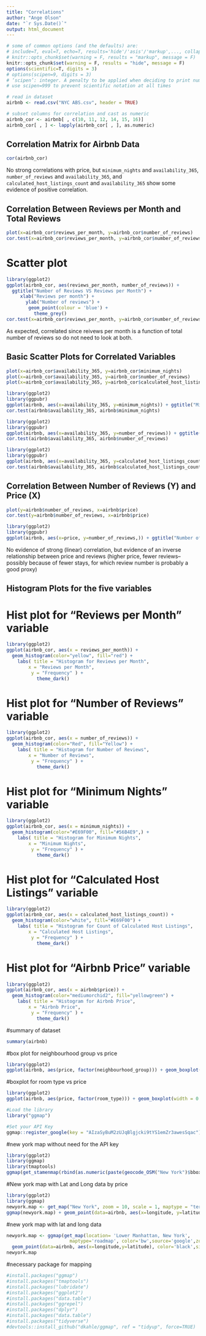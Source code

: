 ```yaml
---
title: "Correlations"
author: "Ange Olson"
date: "`r Sys.Date()`"
output: html_document
---
```


```r
# some of common options (and the defaults) are: 
# include=T, eval=T, echo=T, results='hide'/'asis'/'markup',..., collapse=F, warning=T, message=T, error=T, cache=T, fig.width=6, fig.height=4, fig.dim=c(6,4) #inches, fig.align='left'/'center','right', 
# knitr::opts_chunk$set(warning = F, results = "markup", message = F)
knitr::opts_chunk$set(warning = F, results = "hide", message = F)
options(scientific=T, digits = 3) 
# options(scipen=9, digits = 3) 
# ‘scipen’: integer. A penalty to be applied when deciding to print numeric values in fixed or exponential notation.  Positive values bias towards fixed and negative towards scientific notation: fixed notation will be preferred unless it is more than ‘scipen’ digits wider.
# use scipen=999 to prevent scientific notation at all times
```


```r
# read in dataset
airbnb <- read.csv("NYC ABS.csv", header = TRUE)

# subset columns for correlation and cast as numeric
airbnb_cor <- airbnb[ , c(10, 11, 12, 14, 15, 16)]
airbnb_cor[ , ] <- lapply(airbnb_cor[ , ], as.numeric)
```

## Correlation Matrix for Airbnb Data
```r
cor(airbnb_cor)
```

No strong correlations with price, but `minimum_nights` and `availability_365`, `number_of_reviews` and `availability_365`, and `calculated_host_listings_count` and `availability_365` show some evidence of positive correlation. 

## Correlation Between Reviews per Month and Total Reviews

```r
plot(x=airbnb_cor$reviews_per_month, y=airbnb_cor$number_of_reviews)
cor.test(x=airbnb_cor$reviews_per_month, y=airbnb_cor$number_of_reviews)
```

# Scatter plot
```r
library(ggplot2)
ggplot(airbnb_cor, aes(reviews_per_month, number_of_reviews)) + 
  ggtitle("Number of Reviews VS Reviews per Month") + 
     xlab("Reviews per month") + 
       ylab("Number of reviews") + 
        geom_point(colour = 'blue') + 
          theme_grey()
cor.test(x=airbnb_cor$reviews_per_month, y=airbnb_cor$number_of_reviews, method = "pearson")
```


As expected, correlated since reivews per month is a function of total number of reviews so do not need to look at both.


## Basic Scatter Plots for Correlated Variables

```r
plot(x=airbnb_cor$availability_365, y=airbnb_cor$minimum_nights)
plot(x=airbnb_cor$availability_365, y=airbnb_cor$number_of_reviews)
plot(x=airbnb_cor$availability_365, y=airbnb_cor$calculated_host_listings_count)
```

```r
library(ggplot2)
library(ggpubr)
ggplot(airbnb, aes(x=availability_365, y=minimum_nights)) + ggtitle("Minimum nights vs Availability Scatter plot") + xlab("Availability") + ylab("# Minimum nights") + geom_point(size = 1, shape = 18, color = "black") + ylim(0,400) + stat_cor(method = "pearson", label.x = 275) + geom_smooth(method = lm, se = FALSE, color = "yellow", size = 1.2) + theme_bw()
cor.test(airbnb$availability_365, airbnb$minimum_nights)
```

```r
library(ggplot2)
library(ggpubr)
ggplot(airbnb, aes(x=availability_365, y=number_of_reviews)) + ggtitle("Number of reviews vs Availability") + xlab("Availability") + ylab("# Reviews")  + geom_point(size = 1, shape = 18, color = "black") + ylim(0,800) + stat_cor(method = "pearson", label.x = 275) + geom_smooth(method = lm, se = FALSE, color = "yellow", size = 1.2) + theme_bw()
cor.test(airbnb$availability_365, airbnb$number_of_reviews)
```


```r
library(ggplot2)
library(ggpubr)
ggplot(airbnb, aes(x=availability_365, y=calculated_host_listings_count)) + ggtitle("# Host listings vs Availability") + xlab("Availability") + ylab("Host listings") + geom_point(size = 1, shape = 18, color = "black") + ylim(0,400) + stat_cor(method = "pearson", label.x = 275) + geom_smooth(method = lm, se = FALSE, color = "yellow", size = 1.2) + theme_bw()
cor.test(airbnb$availability_365, airbnb$calculated_host_listings_count)
```

## Correlation Between Number of Reviews (Y) and Price (X) 

```r
plot(y=airbnb$number_of_reviews, x=airbnb$price)
cor.test(y=airbnb$number_of_reviews, x=airbnb$price)
```

```r
library(ggplot2)
library(ggpubr)
ggplot(airbnb, aes(x=price, y=number_of_reviews,)) + ggtitle("Number of Reviews vs Price Scatter Plot") + xlab("Price ($)") + ylab("Number Of Reviews") + geom_point(size = 1, shape = 18, color = "black") + geom_smooth(method = lm, se = FALSE, color = "yellow", size = 1.2) + theme_bw() + stat_cor(method =  "pearson", label.x = 7500 )
```

No evidence of strong (linear) correlation, but evidence of an inverse relationship between price and reviews (higher price, fewer reviews--possibly because of fewer stays, for which review number is probably a good proxy)

## Histogram Plots for the five variables

# Hist plot for "Reviews per Month" variable

```r
library(ggplot2)
ggplot(airbnb_cor, aes(x = reviews_per_month)) + 
  geom_histogram(color="yellow", fill="red") + 
    labs( title = "Histogram for Reviews per Month", 
        x = "Reviews per Month", 
         y = "Frequency" ) +
           theme_dark()
```
# Hist plot for "Number of Reviews" variable

```r
library(ggplot2)
ggplot(airbnb_cor, aes(x = number_of_reviews)) + 
  geom_histogram(color="Red", fill="Yellow") + 
    labs( title = "Histogram for Number of Reviews", 
        x = "Number of Reviews", 
         y = "Frequency" ) +
           theme_dark()
```
# Hist plot for "Minimum Nights" variable

```r
library(ggplot2)
ggplot(airbnb_cor, aes(x = minimum_nights)) + 
  geom_histogram(color="#E69F00", fill="#56B4E9",) + 
    labs( title = "Histogram for Minimum Nights", 
        x = "Minimum Nights", 
         y = "Frequency" ) +
           theme_dark()
```
# Hist plot for "Calculated Host Listings" variable

```r
library(ggplot2)
ggplot(airbnb_cor, aes(x = calculated_host_listings_count)) + 
  geom_histogram(color="white", fill="#E69F00") + 
    labs( title = "Histogram for Count of Calculated Host Listings", 
        x = "Calculated Host Listings", 
         y = "Frequency" ) +
           theme_dark()
```

# Hist plot for "Airbnb Price" variable

```r
library(ggplot2)
ggplot(airbnb_cor, aes(x = airbnb$price)) + 
  geom_histogram(color="mediumorchid2", fill="yellowgreen") + 
    labs( title = "Histogram for Airbnb Price", 
        x = "Airbnb Price", 
         y = "Frequency" ) +
           theme_dark()
```


#summary of dataset
```r
summary(airbnb)
```
#box plot for neighbourhood group vs price
```r
library(ggplot2)
ggplot(airbnb, aes(price, factor(neighbourhood_group))) + geom_boxplot(width = 0.7, color = "black", fill = c("light green", "pink","light blue", "yellow", "red")) +labs(title = "Neighbourhood group vs Price Box plot", x = "Price", y = "Neighbourhood")

```
#boxplot for room type vs price
```r
library(ggplot2)
ggplot(airbnb, aes(price, factor(room_type))) + geom_boxplot(width = 0.7, color = "black", fill = c("light green", "yellow","light blue")) +labs(title = "Room type vs Price Box plot", x = "Price", y = "Room Type")
```


```r

#Load the library
library("ggmap")

#Set your API Key
ggmap::register_google(key = "AIzaSyBuM2zUJqBlgjcki9tYS1emZr3awesSqac")
```

#new york map without need for the API key
```r
library(ggplot2)
library(ggmap)
library(tmaptools)
ggmap(get_stamenmap(rbind(as.numeric(paste(geocode_OSM("New York")$bbox))), zoom = 11)) + geom_point(data = airbnb, alpha = .01, aes(x = longitude, y = latitude))
```

#New york map with Lat and Long data by price
```r
library(ggplot2)
library(ggmap)
newyork.map <- get_map("New York", zoom = 10, scale = 1, maptype = "terrain", color = "bw")
ggmap(newyork.map) + geom_point(data=airbnb, aes(x=longitude, y=latitude, color = price), size=0.2)
```

#new york map with lat and long data
```r
newyork.map <- ggmap(get_map(location= 'Lower Manhattan, New York', 
                       maptype='roadmap', color='bw',source='google',zoom=10)) + 
  geom_point(data=airbnb, aes(x=longitude,y=latitude), color='black',size=0.2)
newyork.map
```


#necessary package for mapping
```r
#install.packages("ggmap")
#install.packages("tmaptools")
#install.packages("lubridate")
#install.packages("ggplot2")
#install.packages("data.table")
#install.packages("ggrepel")
#install.packages("dplyr")
#install.packages("data.table")
#install.packages("tidyverse")
#devtools::install_github("dkahle/ggmap", ref = "tidyup", force=TRUE)

```


